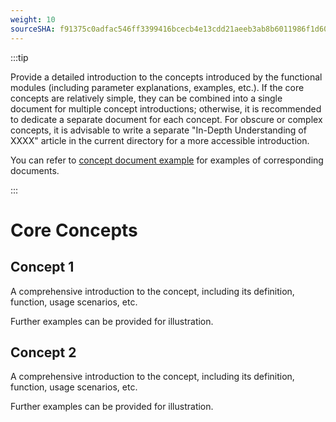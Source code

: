 ```yaml
---
weight: 10
sourceSHA: f91375c0adfac546ff3399416bcecb4e13cdd21aeeb3ab8b6011986f1d6001f0
---
```


:::tip

Provide a detailed introduction to the concepts introduced by the functional modules (including parameter explanations, examples, etc.).
If the core concepts are relatively simple, they can be combined into a single document for multiple concept introductions; otherwise, it is recommended to dedicate a separate document for each concept.
For obscure or complex concepts, it is advisable to write a separate "In-Depth Understanding of XXXX" article in the current directory for a more accessible introduction.

You can refer to [concept document example](https://product-doc-guide.alauda.cn/template/concept/core_example.html) for examples of corresponding documents.

:::

# Core Concepts

## Concept 1

A comprehensive introduction to the concept, including its definition, function, usage scenarios, etc.

Further examples can be provided for illustration.

## Concept 2

A comprehensive introduction to the concept, including its definition, function, usage scenarios, etc.

Further examples can be provided for illustration.
